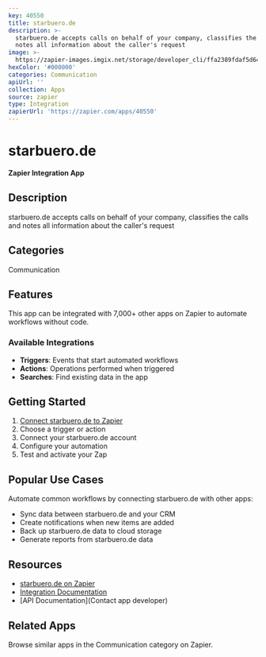 ```yaml
---
key: 40550
title: starbuero.de
description: >-
  starbuero.de accepts calls on behalf of your company, classifies the calls and
  notes all information about the caller's request
image: >-
  https://zapier-images.imgix.net/storage/developer_cli/ffa2389fdaf5d64917d1cac4439d4ac4.png?auto=format%2Ccompress&ixlib=python-3.0.0&q=50
hexColor: '#000000'
categories: Communication
apiUrl: ''
collection: Apps
source: zapier
type: Integration
zapierUrl: 'https://zapier.com/apps/40550'
---
```

# starbuero.de

**Zapier Integration App**

## Description

starbuero.de accepts calls on behalf of your company, classifies the calls and notes all information about the caller's request

## Categories

Communication

## Features

This app can be integrated with 7,000+ other apps on Zapier to automate workflows without code.

### Available Integrations

- **Triggers**: Events that start automated workflows
- **Actions**: Operations performed when triggered
- **Searches**: Find existing data in the app

## Getting Started

1. [Connect starbuero.de to Zapier](https://zapier.com/apps/40550)
2. Choose a trigger or action
3. Connect your starbuero.de account
4. Configure your automation
5. Test and activate your Zap

## Popular Use Cases

Automate common workflows by connecting starbuero.de with other apps:

- Sync data between starbuero.de and your CRM
- Create notifications when new items are added
- Back up starbuero.de data to cloud storage
- Generate reports from starbuero.de data

## Resources

- [starbuero.de on Zapier](https://zapier.com/apps/40550)
- [Integration Documentation](https://zapier.com/apps/40550/integrations)
- [API Documentation](Contact app developer)

## Related Apps

Browse similar apps in the Communication category on Zapier.
